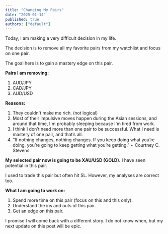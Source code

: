 ```yaml
---
title: "Changing My Pairs"
date: "2025-01-14"
published: true
authors: ["default"]
---
```


Today, I am making a very difficult decision in my life.

The decision is to remove all my favorite pairs from my watchlist and focus on one pair.

The goal here is to gain a mastery edge on this pair.

**Pairs I am removing:**

1. AUD/JPY
2. CAD/JPY
3. AUD/USD

**Reasons:**

1. They couldn't make me rich. (not logical)
2. Most of their impulsive moves happen during the Asian sessions, and around that time, I'm probably sleeping because I'm tired from work.
3. I think I don’t need more than one pair to be successful. What I need is mastery of one pair, and that’s all.
4. “If nothing changes, nothing changes. If you keep doing what you’re doing, you’re going to keep getting what you’re getting.” ~ Courtney C. Stevens

**My selected pair now is going to be XAU/USD (GOLD).** I have seen potential in this pair.

I used to trade this pair but often hit SL. However, my analyses are correct too.

**What I am going to work on:**

1. Spend more time on this pair (focus on this and this only).
2. Understand the ins and outs of this pair.
3. Get an edge on this pair.

I promise I will come back with a different story. I do not know when, but my next update on this post will be epic.
